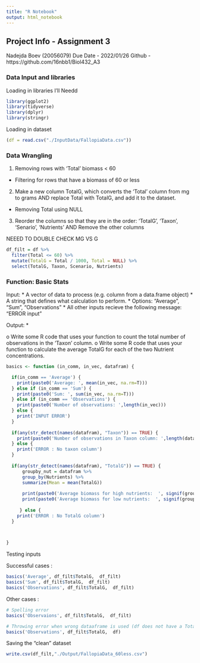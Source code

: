 ```yaml
---
title: "R Notebook"
output: html_notebook
---
```


## Project Info - Assignment 3
Nadejda Boev (20056079)
Due Date - 2022/01/26
Github - https://github.com/16nbb1/Biol432_A3

### Data Input and libraries
Loading in libraries I'll Needd

```r
library(ggplot2)
library(tidyverse)
library(dplyr)
library(stringr)

```

Loading in dataset

```r
(df = read.csv("./InputData/FallopiaData.csv"))
```

### Data Wrangling

1. Removing rows with ‘Total’ biomass < 60
* Filtering for rows that have a biomass of 60 or less
2. Make a new column TotalG, which converts the ‘Total’ column from mg to grams AND replace Total with TotalG, and add it to the dataset.
* Removing Total using NULL 
3. Reorder the columns so that they are in the order: ‘TotalG’, ‘Taxon’, ‘Senario’, ‘Nutrients’ AND Remove the other columns

NEEED TO DOUBLE CHECK MG VS G

```r
df_filt = df %>% 
  filter(Total <= 60) %>% 
  mutate(TotalG = Total / 1000, Total = NULL) %>% 
  select(TotalG, Taxon, Scenario, Nutrients) 
```

### Function: Basic Stats

Input: 
* A vector of data to process (e.g. column from a data.frame object) 
* A string that defines what calculation to perform.
  * Options: "Average", "Sum", "Observations"
  * All other inputs recieve the following message: "ERROR input"

Output: 
* 

o	Write some R code that uses your function to count the total number of observations in the 'Taxon' column.
o	Write some R code that uses your function  to calculate the average TotalG for each of the two Nutrient concentrations.


```r
basics <- function (in_comm, in_vec, datafram) {

  if(in_comm == 'Average') {
    print(paste0('Average: ', mean(in_vec, na.rm=T)))
  } else if (in_comm == 'Sum') {
    print(paste0('Sum: ', sum(in_vec, na.rm=T)))
  } else if (in_comm == 'Observations') {
    print(paste0('Number of observations: ',length(in_vec)))
  } else {
    print('INPUT ERROR')
  }
  
  if(any(str_detect(names(datafram), "Taxon")) == TRUE) {
    print(paste0('Number of observations in Taxon column: ',length(datafram$Taxon)))
  } else {
    print('ERROR : No taxon column')
  }
    
  if(any(str_detect(names(datafram), "TotalG")) == TRUE) {
      groupby_nut = datafram %>% 
      group_by(Nutrients) %>% 
      summarize(Mean = mean(TotalG))
      
      print(paste0('Average biomass for high nutrients:  ', signif(groupby_nut[groupby_nut$Nutrients == 'high',]$Mean, digits = 3), 'g'))
      print(paste0('Average biomass for low nutrients:  ', signif(groupby_nut[groupby_nut$Nutrients == 'low',]$Mean, digits = 3), 'g'))
 
     } else {
    print('ERROR : No TotalG column')
  }


  
}

```

Testing inputs

Successful cases : 

```r
basics('Average', df_filt$TotalG,  df_filt)
basics('Sum', df_filt$TotalG,  df_filt)
basics('Observations', df_filt$TotalG,  df_filt)

```

Other cases : 

```r
# Spelling error
basics('Observaions', df_filt$TotalG,  df_filt)

# Throwing error when wrong dataaframe is used (df does not have a TotalG column)
basics('Observations', df_filt$TotalG,  df)
```

Saving the "clean" dataset

```r
write.csv(df_filt,"./Output/FallopiaData_60less.csv")
```



